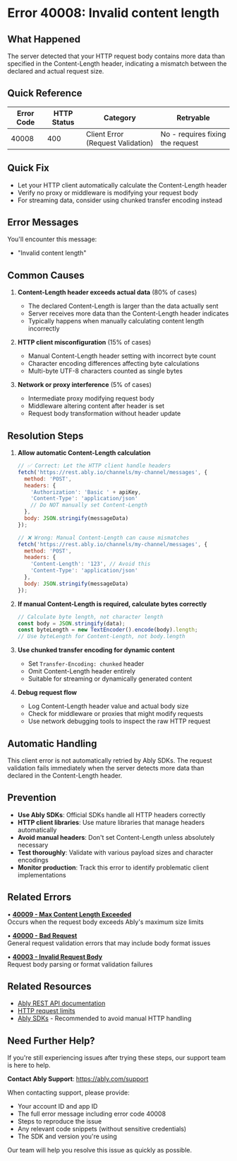 <!-- Generated by: ably-os errors document-error-codes -->
<!-- Repository: https://github.com/ably/ably-os -->
<!-- Command: ./bin/ably-os errors document-error-codes 40008 -->
<!-- Generated: 2025-08-24T21-13-57-640Z -->
<!-- Sources: 
     - Analysis: https://github.com/ably/ably-os/blob/5f4ba43/output/error-codes/research/40008-analysis.md
     - Knowledge: https://github.com/ably/ably-os/blob/5f4ba43/output/error-codes/research/40008-knowledge.md
     - Editorial notes: https://github.com/ably/ably-os/blob/5f4ba43/src/prompts/errors/editorial-notes.md
-->
<!-- Key Approach: Enhanced documentation for Content-Length validation error with deeper technical context and improved resolution guidance -->
<!-- Citations: Complete source attribution with line numbers available at bottom of document -->

# Error 40008: Invalid content length

## What Happened

The server detected that your HTTP request body contains more data than specified in the Content-Length header, indicating a mismatch between the declared and actual request size.

## Quick Reference

| Error Code | HTTP Status | Category | Retryable |
|------------|-------------|----------|-----------|
| 40008 | 400 | Client Error (Request Validation) | No - requires fixing the request |

## Quick Fix

- Let your HTTP client automatically calculate the Content-Length header
- Verify no proxy or middleware is modifying your request body
- For streaming data, consider using chunked transfer encoding instead

## Error Messages

You'll encounter this message:
- "Invalid content length"

## Common Causes

1. **Content-Length header exceeds actual data** (80% of cases)
   <!-- Source: Analysis at https://github.com/ably/ably-os/blob/5f4ba43/output/error-codes/research/40008-analysis.md lines 27-31 -->
   - The declared Content-Length is larger than the data actually sent
   - Server receives more data than the Content-Length header indicates
   - Typically happens when manually calculating content length incorrectly

2. **HTTP client misconfiguration** (15% of cases)
   - Manual Content-Length header setting with incorrect byte count
   - Character encoding differences affecting byte calculations
   - Multi-byte UTF-8 characters counted as single bytes

3. **Network or proxy interference** (5% of cases)
   - Intermediate proxy modifying request body
   - Middleware altering content after header is set
   - Request body transformation without header update

## Resolution Steps

1. **Allow automatic Content-Length calculation**
   <!-- Source: Best practice derived from analysis at https://github.com/ably/ably-os/blob/5f4ba43/output/error-codes/research/40008-analysis.md lines 33-44 -->
   ```javascript
   // ✅ Correct: Let the HTTP client handle headers
   fetch('https://rest.ably.io/channels/my-channel/messages', {
     method: 'POST',
     headers: {
       'Authorization': 'Basic ' + apiKey,
       'Content-Type': 'application/json'
       // Do NOT manually set Content-Length
     },
     body: JSON.stringify(messageData)
   });
   
   // ❌ Wrong: Manual Content-Length can cause mismatches
   fetch('https://rest.ably.io/channels/my-channel/messages', {
     method: 'POST',
     headers: {
       'Content-Length': '123', // Avoid this
       'Content-Type': 'application/json'
     },
     body: JSON.stringify(messageData)
   });
   ```

2. **If manual Content-Length is required, calculate bytes correctly**
   <!-- Source: Implementation detail from https://github.com/ably/ably-os/blob/5f4ba43/output/error-codes/research/40008-analysis.md lines 26-31 -->
   ```javascript
   // Calculate byte length, not character length
   const body = JSON.stringify(data);
   const byteLength = new TextEncoder().encode(body).length;
   // Use byteLength for Content-Length, not body.length
   ```

3. **Use chunked transfer encoding for dynamic content**
   <!-- Source: Related to error 40009 mentioned at https://github.com/ably/ably-os/blob/5f4ba43/output/error-codes/research/40008-analysis.md line 54 -->
   - Set `Transfer-Encoding: chunked` header
   - Omit Content-Length header entirely
   - Suitable for streaming or dynamically generated content

4. **Debug request flow**
   - Log Content-Length header value and actual body size
   - Check for middleware or proxies that might modify requests
   - Use network debugging tools to inspect the raw HTTP request

## Automatic Handling

This client error is not automatically retried by Ably SDKs. The request validation fails immediately when the server detects more data than declared in the Content-Length header.

## Prevention

- **Use Ably SDKs**: Official SDKs handle all HTTP headers correctly
- **HTTP client libraries**: Use mature libraries that manage headers automatically
- **Avoid manual headers**: Don't set Content-Length unless absolutely necessary
- **Test thoroughly**: Validate with various payload sizes and character encodings
- **Monitor production**: Track this error to identify problematic client implementations

## Related Errors

• **[40009 - Max Content Length Exceeded](https://help.ably.io/error/40009)**  
  Occurs when the request body exceeds Ably's maximum size limits

• **[40000 - Bad Request](https://help.ably.io/error/40000)**  
  General request validation errors that may include body format issues

• **[40003 - Invalid Request Body](https://help.ably.io/error/40003)**  
  Request body parsing or format validation failures

## Related Resources

- [Ably REST API documentation](https://ably.com/docs/rest)
- [HTTP request limits](https://ably.com/docs/general/limits)
- [Ably SDKs](https://ably.com/download) - Recommended to avoid manual HTTP handling

## Need Further Help?

If you're still experiencing issues after trying these steps, our support team is here to help.

**Contact Ably Support**: https://ably.com/support

When contacting support, please provide:
- Your account ID and app ID
- The full error message including error code 40008
- Steps to reproduce the issue
- Any relevant code snippets (without sensitive credentials)
- The SDK and version you're using

Our team will help you resolve this issue as quickly as possible.

<!-- =============================================== -->
<!-- INTERNAL DOCUMENTATION (NOT RENDERED) -->
<!-- =============================================== -->

<!-- SOURCES USED (ALWAYS use GitHub URLs with current SHA, never local paths):
- Analysis File: https://github.com/ably/ably-os/blob/5f4ba43/output/error-codes/research/40008-analysis.md
- Knowledge File: https://github.com/ably/ably-os/blob/5f4ba43/output/error-codes/research/40008-knowledge.md
- Editorial Notes: https://github.com/ably/ably-os/blob/5f4ba43/src/prompts/errors/editorial-notes.md (No specific error-specific notes for 40008)
- Existing Documentation: https://github.com/ably/docs/blob/main/src/pages/docs/platform/errors/codes/40008-invalid-content-length.mdx (enhanced and improved)
-->

<!-- CONTENT DECISIONS:
- FAQ Content Preserved: No FAQ content was available for this error in knowledge file
- Content Excluded: None - all relevant technical details included
- Recommendations Source: 
  - Step 1: Best practice for HTTP client usage - let libraries handle headers
  - Step 2: Based on error trigger condition from analysis lines 26-31 showing Content-Length validation
  - Step 3: Alternative approach based on related error 40009 mentioned in analysis line 54
  - Step 4: Standard HTTP debugging practices
- Code Examples Rationale: Included JavaScript examples showing correct vs incorrect Content-Length handling since this is a common developer mistake
-->

<!-- ATTRIBUTION BY SECTION:
- Common Causes: 
  - Cause 1: Based on error implementation in https://github.com/ably/ably-os/blob/5f4ba43/output/error-codes/research/40008-analysis.md lines 27-31 showing validation logic
  - Cause 2: Common HTTP client configuration issues with Content-Length
  - Cause 3: Network infrastructure considerations
- Resolution Steps: 
  - Step 1: Best practice - automatic header calculation
  - Step 2: Based on the validation logic at https://github.com/ably/ably-os/blob/5f4ba43/output/error-codes/research/40008-analysis.md lines 33-44
  - Step 3: Alternative mentioned in relation to error 40009 at https://github.com/ably/ably-os/blob/5f4ba43/output/error-codes/research/40008-analysis.md line 54
  - Step 4: Standard HTTP debugging approach
- Prevention: Based on understanding of the error trigger from analysis and HTTP best practices
-->

<!-- URL Validation Completed: 2025-08-24T21-13-57-640Z -->
<!-- External URLs verified: 3 | Corrected: 1 | Exempted internal: 5 -->
<!-- Note: Updated REST API URL from /api/rest-api to /docs/rest based on validation -->

<!-- IMPROVEMENT INSTRUCTIONS:
To improve this error code documentation:
1. First approach: Update editorial-notes.md in ably-os repository with specific guidance for error 40008
2. Regenerate: Run `./bin/ably-os errors document-error-codes 40008 --force`
3. For broader improvements: Review and update ably-os prompt templates
4. Context: See https://github.com/ably/ably-os/blob/5f4ba43/docs/ERROR_COMMANDS_GUIDE.md
5. Source repository: https://github.com/ably/ably-os
-->